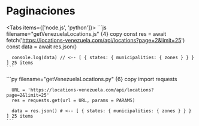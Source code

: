 
# Paginaciones

<Tabs items={['node.js', 'python']}>
  <Tab>
    ```js filename="getVenezuelaLocations.js" {4} copy
      const res = await fetch('https://locations-venezuela.com/api/locations?page=2&limit=25')
      const data = await res.json()

      console.log(data) // <-- [ { states: { municipalities: { zones } } } ] 25 items
    ```
  </Tab>

  <Tab>
    ```py filename="getVenezuelaLocations.py" {6} copy
      import requests
        
      URL = 'https://locations-venezuela.com/api/locations?page=2&limit=25'
      res = requests.get(url = URL, params = PARAMS)

      data = res.json() # <-- [ { states: { municipalities: { zones } } } ] 25 items
    ```
  </Tab>
</Tabs>
